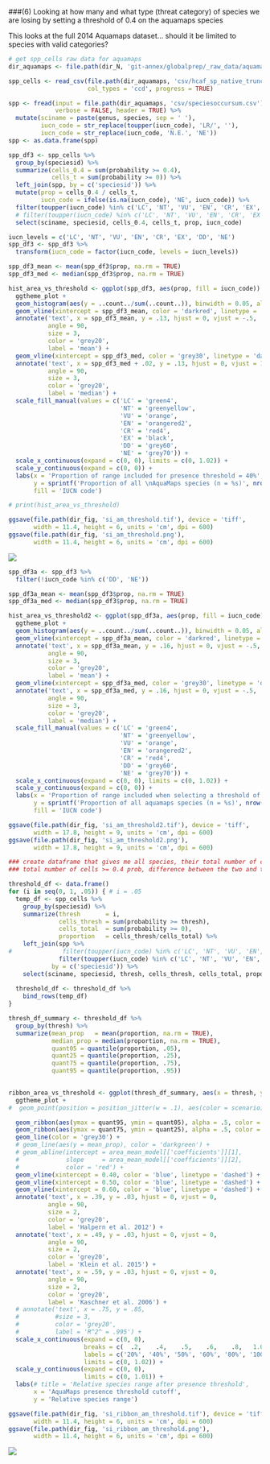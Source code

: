 ###(6) Looking at how many and what type (threat category) of species we are losing by setting a threshold of 0.4 on the aquamaps species

This looks at the full 2014 Aquamaps dataset... should it be limited to species with valid categories?

```r

# get spp_cells raw data for aquamaps
dir_aquamaps <- file.path(dir_N, 'git-annex/globalprep/_raw_data/aquamaps/v2015')

spp_cells <- read_csv(file.path(dir_aquamaps, 'csv/hcaf_sp_native_trunc.csv'), 
                      col_types = 'ccd', progress = TRUE)

spp <- fread(input = file.path(dir_aquamaps, 'csv/speciesoccursum.csv'), 
             verbose = FALSE, header = TRUE) %>%
  mutate(sciname = paste(genus, species, sep = ' '),
         iucn_code = str_replace(toupper(iucn_code), 'LR/', ''),
         iucn_code = str_replace(iucn_code, 'N.E.', 'NE'))
spp <- as.data.frame(spp)

```

```r

spp_df3 <- spp_cells %>%
  group_by(speciesid) %>%
  summarize(cells_0.4 = sum(probability >= 0.4),
            cells_t = sum(probability >= 0)) %>%
  left_join(spp, by = c('speciesid')) %>%
  mutate(prop = cells_0.4 / cells_t,
         iucn_code = ifelse(is.na(iucn_code), 'NE', iucn_code)) %>%
  filter(toupper(iucn_code) %in% c('LC', 'NT', 'VU', 'EN', 'CR', 'EX', 'DD', 'NE')) %>%
  # filter(toupper(iucn_code) %in% c('LC', 'NT', 'VU', 'EN', 'CR', 'EX')) %>%
  select(sciname, speciesid, cells_0.4, cells_t, prop, iucn_code)

iucn_levels = c('LC', 'NT', 'VU', 'EN', 'CR', 'EX', 'DD', 'NE')
spp_df3 <- spp_df3 %>% 
  transform(iucn_code = factor(iucn_code, levels = iucn_levels))

spp_df3_mean <- mean(spp_df3$prop, na.rm = TRUE)
spp_df3_med <- median(spp_df3$prop, na.rm = TRUE)

hist_area_vs_threshold <- ggplot(spp_df3, aes(prop, fill = iucn_code)) + 
  ggtheme_plot + 
  geom_histogram(aes(y = ..count../sum(..count..)), binwidth = 0.05, alpha = .7) + 
  geom_vline(xintercept = spp_df3_mean, color = 'darkred', linetype = 'dashed') + 
  annotate('text', x = spp_df3_mean, y = .13, hjust = 0, vjust = -.5,
           angle = 90, 
           size = 3, 
           color = 'grey20',
           label = 'mean') + 
  geom_vline(xintercept = spp_df3_med, color = 'grey30', linetype = 'dashed') + 
  annotate('text', x = spp_df3_med + .02, y = .13, hjust = 0, vjust = 1,
           angle = 90, 
           size = 3, 
           color = 'grey20',
           label = 'median') + 
  scale_fill_manual(values = c('LC' = 'green4', 
                               'NT' = 'greenyellow', 
                               'VU' = 'orange', 
                               'EN' = 'orangered2', 
                               'CR' = 'red4',
                               'EX' = 'black',
                               'DD' = 'grey60',
                               'NE' = 'grey70')) +
  scale_x_continuous(expand = c(0, 0), limits = c(0, 1.02)) +
  scale_y_continuous(expand = c(0, 0)) +
  labs(x = 'Proportion of range included for presence threshold = 40%', 
       y = sprintf('Proportion of all \nAquaMaps species (n = %s)', nrow(spp)),
       fill = 'IUCN code')

# print(hist_area_vs_threshold)

ggsave(file.path(dir_fig, 'si_am_threshold.tif'), device = 'tiff', 
       width = 11.4, height = 6, units = 'cm', dpi = 600)
ggsave(file.path(dir_fig, 'si_am_threshold.png'), 
       width = 11.4, height = 6, units = 'cm', dpi = 600)

```

![](../figures/si_am_threshold.png)

```r

spp_df3a <- spp_df3 %>% 
  filter(!iucn_code %in% c('DD', 'NE'))

spp_df3a_mean <- mean(spp_df3$prop, na.rm = TRUE)
spp_df3a_med <- median(spp_df3$prop, na.rm = TRUE)

hist_area_vs_threshold2 <- ggplot(spp_df3a, aes(prop, fill = iucn_code)) + 
  ggtheme_plot + 
  geom_histogram(aes(y = ..count../sum(..count..)), binwidth = 0.05, alpha = .7) + 
  geom_vline(xintercept = spp_df3a_mean, color = 'darkred', linetype = 'dashed') + 
  annotate('text', x = spp_df3a_mean, y = .16, hjust = 0, vjust = -.5,
           angle = 90, 
           size = 3, 
           color = 'grey20',
           label = 'mean') + 
  geom_vline(xintercept = spp_df3a_med, color = 'grey30', linetype = 'dashed') + 
  annotate('text', x = spp_df3a_med, y = .16, hjust = 0, vjust = -.5,
           angle = 90, 
           size = 3, 
           color = 'grey20',
           label = 'median') + 
  scale_fill_manual(values = c('LC' = 'green4', 
                               'NT' = 'greenyellow', 
                               'VU' = 'orange', 
                               'EN' = 'orangered2', 
                               'CR' = 'red4',
                               'DD' = 'grey60',
                               'NE' = 'grey70')) +
  scale_x_continuous(expand = c(0, 0), limits = c(0, 1.02)) +
  scale_y_continuous(expand = c(0, 0)) +
  labs(x = 'Proportion of range included when selecting a threshold of 40%', 
       y = sprintf('Proportion of all aquamaps species (n = %s)', nrow(spp_df3a)),
       fill = 'IUCN code')

ggsave(file.path(dir_fig, 'si_am_threshold2.tif'), device = 'tiff', 
       width = 17.8, height = 9, units = 'cm', dpi = 600)
ggsave(file.path(dir_fig, 'si_am_threshold2.png'), 
       width = 17.8, height = 9, units = 'cm', dpi = 600)

```

<!--![](../figures/si_am_threshold2.png)-->


```r
### create dataframe that gives me all species, their total number of cells, 
### total number of cells >= 0.4 prob, difference between the two and threat

threshold_df <- data.frame()
for (i in seq(0, 1, .05)) { # i = .05
  temp_df <- spp_cells %>%
    group_by(speciesid) %>%
    summarize(thresh       = i,
              cells_thresh = sum(probability >= thresh),
              cells_total  = sum(probability >= 0),
              proportion   = cells_thresh/cells_total) %>%
    left_join(spp %>%
#              filter(toupper(iucn_code) %in% c('LC', 'NT', 'VU', 'EN', 'CR', 'EX', 'DD', 'NE')), 
              filter(toupper(iucn_code) %in% c('LC', 'NT', 'VU', 'EN', 'CR', 'EX')), 
            by = c('speciesid')) %>%
    select(sciname, speciesid, thresh, cells_thresh, cells_total, proportion, iucn_code)
  
  threshold_df <- threshold_df %>%
    bind_rows(temp_df)
}

thresh_df_summary <- threshold_df %>%
  group_by(thresh) %>%
  summarize(mean_prop   = mean(proportion, na.rm = TRUE),
            median_prop = median(proportion, na.rm = TRUE),
            quant05 = quantile(proportion, .05),
            quant25 = quantile(proportion, .25),
            quant75 = quantile(proportion, .75),
            quant95 = quantile(proportion, .95))
            
```


```r

ribbon_area_vs_threshold <- ggplot(thresh_df_summary, aes(x = thresh, y = median_prop)) + 
  ggtheme_plot + 
#  geom_point(position = position_jitter(w = .1), aes(color = scenario), alpha = .5) +

  geom_ribbon(aes(ymax = quant95, ymin = quant05), alpha = .5, color = NA, fill = '#b8e186') +
  geom_ribbon(aes(ymax = quant75, ymin = quant25), alpha = .5, color = NA, fill = '#4dac26') +
  geom_line(color = 'grey30') + 
  # geom_line(aes(y = mean_prop), color = 'darkgreen') + 
  # geom_abline(intercept = area_mean_model[['coefficients']][1],
  #             slope     = area_mean_model[['coefficients']][2],
  #             color = 'red') + 
  geom_vline(xintercept = 0.40, color = 'blue', linetype = 'dashed') +
  geom_vline(xintercept = 0.50, color = 'blue', linetype = 'dashed') +
  geom_vline(xintercept = 0.60, color = 'blue', linetype = 'dashed') +
  annotate('text', x = .39, y = .03, hjust = 0, vjust = 0,
           angle = 90, 
           size = 2, 
           color = 'grey20',
           label = 'Halpern et al. 2012') + 
  annotate('text', x = .49, y = .03, hjust = 0, vjust = 0,
           angle = 90, 
           size = 2, 
           color = 'grey20',
           label = 'Klein et al. 2015') + 
  annotate('text', x = .59, y = .03, hjust = 0, vjust = 0,
           angle = 90, 
           size = 2, 
           color = 'grey20',
           label = 'Kaschner et al. 2006') + 
  # annotate('text', x = .75, y = .85,
  #          #size = 3, 
  #          color = 'grey20',
  #          label = 'R^2^ = .995') + 
  scale_x_continuous(expand = c(0, 0), 
                     breaks = c(  .2,    .4,    .5,    .6,    .8,   1.0),
                     labels = c('20%', '40%', '50%', '60%', '80%', '100%'),
                     limits = c(0, 1.02)) +
  scale_y_continuous(expand = c(0, 0),
                     limits = c(0, 1.01)) +
  labs(# title = 'Relative species range after presence threshold',
       x = 'AquaMaps presence threshold cutoff', 
       y = 'Relative species range')

ggsave(file.path(dir_fig, 'si_ribbon_am_threshold.tif'), device = 'tiff', 
       width = 11.4, height = 6, units = 'cm', dpi = 600)
ggsave(file.path(dir_fig, 'si_ribbon_am_threshold.png'), 
       width = 11.4, height = 6, units = 'cm', dpi = 600)

```

![](../figures/si_ribbon_am_threshold.png)

